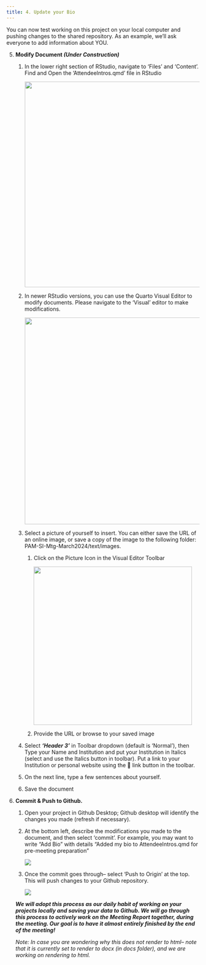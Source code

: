 ```yaml
---
title: 4. Update your Bio
---
```


You can now test working on this project on your local computer and pushing changes to the shared repository. As an example, we'll ask everyone to add information about YOU.

5.  **Modify Document *(Under Construction)***

    1.  In the lower right section of RStudio, navigate to 'Files' and 'Content'. Find and Open the 'AttendeeIntros.qmd' file in RStudio

        ![](/images/openingAttendeesDoc.png){width="536"}

    2.  In newer RStudio versions, you can use the Quarto Visual Editor to modify documents. Please navigate to the 'Visual' editor to make modifications.

        ![](/images/visualEditor.png){width="539"}

    3.  Select a picture of yourself to insert. You can either save the URL of an online image, or save a copy of the image to the following folder: PAM-SI-Mtg-March2024/text/images.

        1.  Click on the Picture Icon in the Visual Editor Toolbar

            ![](images/addPic.png){width="413"}

        2.  Provide the URL or browse to your saved image

    4.  Select ***'Header 3'*** in Toolbar dropdown (default is 'Normal'), then Type your Name and Institution and put your Institution in Italics (select and use the Italics button in toolbar). Put a link to your Institution or personal website using the 🔗 link button in the toolbar.

    5.  On the next line, type a few sentences about yourself.

    6.  Save the document

6.  **Commit & Push to Github.**

    1.  Open your project in Github Desktop; Github desktop will identify the changes you made (refresh if necessary).

    2.  At the bottom left, describe the modifications you made to the document, and then select 'commit'. For example, you may want to write "Add Bio" with details "Added my bio to AttendeeIntros.qmd for pre-meeting preparation"

        ![](images/commit.JPG)

    3.  Once the commit goes through-- select 'Push to Origin' at the top. This will push changes to your Github repository.

        ![](images/PushOrigin.JPG)

    ***We will adopt this process as our daily habit of working on your projects locally and saving your data to Github. We will go through this process to actively work on the Meeting Report together, during the meeting. Our goal is to have it almost entirely finished by the end of the meeting!***

    *Note: In case you are wondering why this does not render to html– note that it is currently set to render to docx (in docs folder), and we are working on rendering to html.*
